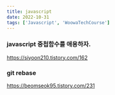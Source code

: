 ```yaml
---
title: javascript
date: 2022-10-31
tags: ['Javascript', 'WoowaTechCourse']
---
```


### javascript 중첩함수를 애용하자.
https://siyoon210.tistory.com/162

### git rebase
https://beomseok95.tistory.com/231